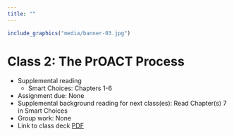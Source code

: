 ```yaml
---
title: ""
---
```


<!--
library(knitr)
rmarkdown::render_site("Class-02.Rmd")# build website

# rmarkdown::render_site()# build webpage
# COPY FILES TO DOCS FOR GITHUB.IO
system(paste("xcopy", 
    '"C:/Users/mcolvin/Documents/Teaching/WFA8433-Natural-Resource-Decision-Making/Course-Materials/_site"', 
    '"C:/Users/mcolvin/Documents/Teaching/WFA8433-Natural-Resource-Decision-Making//Docs"',
    "/E /C /H /R /K /O /Y")) 
  q(save="no") 
-->



```r
include_graphics("media/banner-03.jpg")
```

# Class 2: The PrOACT Process

 
* Supplemental reading
    * Smart Choices: Chapters 1-6
* Assignment due: None
* Supplemental background reading for next class(es): Read Chapter(s) 7 in Smart Choices
* Group work: None
* Link to class deck [PDF](pdfs/class-02.pdf)



<!--

hare Rmd fragments you should name them with a leading underscore (_) 
then include them within their parent Rmd document using the child chunk option
run as a child with a deck and narrative...
## For next class
get content from archive.
using img source was messing shit up use knitr include 
-->



